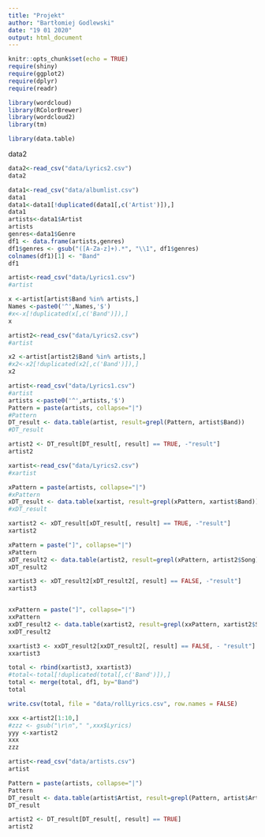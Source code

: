 ```yaml
---
title: "Projekt"
author: "Bartłomiej Godlewski"
date: "19 01 2020"
output: html_document
---
```


```r
knitr::opts_chunk$set(echo = TRUE)
require(shiny)
require(ggplot2)
require(dplyr)
require(readr)

library(wordcloud)
library(RColorBrewer)
library(wordcloud2)
library(tm)

library(data.table)
```

data2
```r
data2<-read_csv("data/Lyrics2.csv")
data2

```

```r
data1<-read_csv("data/albumlist.csv")
data1
data1<-data1[!duplicated(data1[,c('Artist')]),]
data1
artists<-data1$Artist
artists
genres<-data1$Genre
df1 <- data.frame(artists,genres)
df1$genres <- gsub("([A-Za-z]+).*", "\\1", df1$genres)
colnames(df1)[1] <- "Band"
df1

```

```r
artist<-read_csv("data/Lyrics1.csv")
#artist

x <-artist[artist$Band %in% artists,]
Names <-paste0('^',Names,'$')
#x<-x[!duplicated(x[,c('Band')]),]
x

artist2<-read_csv("data/Lyrics2.csv")
#artist

x2 <-artist[artist2$Band %in% artists,]
#x2<-x2[!duplicated(x2[,c('Band')]),]
x2
```

```r
artist<-read_csv("data/Lyrics1.csv")
#artist
artists <-paste0('^',artists,'$')
Pattern = paste(artists, collapse="|")
#Pattern
DT_result <- data.table(artist, result=grepl(Pattern, artist$Band))
#DT_result

artist2 <- DT_result[DT_result[, result] == TRUE, -"result"]
artist2

xartist<-read_csv("data/Lyrics2.csv")
#xartist

xPattern = paste(artists, collapse="|")
#xPattern
xDT_result <- data.table(xartist, result=grepl(xPattern, xartist$Band))
#xDT_result

xartist2 <- xDT_result[xDT_result[, result] == TRUE, -"result"]
xartist2

```

```r
xPattern = paste("]", collapse="|")
xPattern
xDT_result2 <- data.table(artist2, result=grepl(xPattern, artist2$Song))
xDT_result2

xartist3 <- xDT_result2[xDT_result2[, result] == FALSE, -"result"]
xartist3


xxPattern = paste("]", collapse="|")
xxPattern
xxDT_result2 <- data.table(xartist2, result=grepl(xxPattern, xartist2$Song))
xxDT_result2

xxartist3 <- xxDT_result2[xxDT_result2[, result] == FALSE, - "result"]
xxartist3


```

```r

total <- rbind(xartist3, xxartist3)
#total<-total[!duplicated(total[,c('Band')]),]
total <- merge(total, df1, by="Band")
total
```

```r
write.csv(total, file = "data/rollLyrics.csv", row.names = FALSE)

```




```r
xxx <-artist2[1:10,]
#zzz <- gsub("\r\n"," ",xxx$Lyrics)
yyy <-xartist2
xxx
zzz
```





```r
artist<-read_csv("data/artists.csv")
artist

Pattern = paste(artists, collapse="|")
Pattern
DT_result <- data.table(artist$Artist, result=grepl(Pattern, artist$Artist))
DT_result

artist2 <- DT_result[DT_result[, result] == TRUE]
artist2

```


